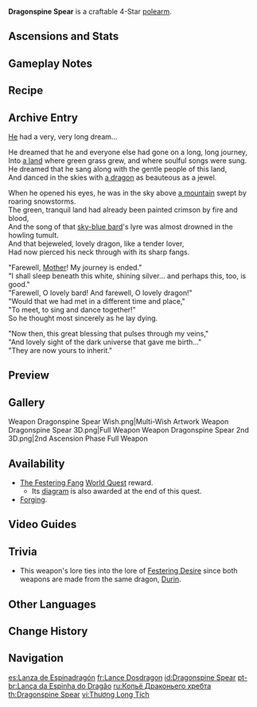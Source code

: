 {{Weapon Infobox
|id             = 13409
|image          = <gallery>
Weapon Dragonspine Spear.png|Base
Weapon Dragonspine Spear 2nd.png|2nd Ascension
</gallery>
|type           = Polearm
|releaseDate    = 2020-12-23
|quality        = 4
|base_atk       = 41
|2nd_stat_type  = Physical DMG Bonus
|2nd_stat       = 15%
|series         = Dragonspine
|passive        = Frost Burial
|effect         = Hitting an opponent with Normal and Charged Attacks has a (var1)% chance of forming and dropping an Everfrost Icicle above them, dealing (var2)% [[AoE]] ATK DMG. Opponents affected by Cryo are dealt (var3)% ATK DMG instead by the icicle. Can only occur once every 10s.
|eff_rank1_var1 = 60
|eff_rank2_var1 = 70
|eff_rank3_var1 = 80
|eff_rank4_var1 = 90
|eff_rank5_var1 = 100
|eff_rank1_var2 = 80
|eff_rank2_var2 = 95
|eff_rank3_var2 = 110
|eff_rank4_var2 = 125
|eff_rank5_var2 = 140
|eff_rank1_var3 = 200
|eff_rank2_var3 = 240
|eff_rank3_var3 = 280
|eff_rank4_var3 = 320
|eff_rank5_var3 = 360
|eff_att1       = Physical DMG
|eff_att2       = AoE
|eff_att3       = Effect Triggered by Normal Attack
|obtain         = Forging
|obtain2        = Quests
|quest          = The Festering Fang
|diagram        = [[The Festering Fang]] Quest
}}
{{Description|A spear created from the fang of a dragon. It is oddly warm to the touch.}}
'''Dragonspine Spear''' is a craftable 4-Star [[polearm]].

==Ascensions and Stats==
{{Weapon Ascensions and Stats
|ascendMat1 = Boreal Wolf's Milk Tooth
|ascendMat2 = Boreal Wolf's Cracked Tooth
|ascendMat3 = Boreal Wolf's Broken Fang
|ascendMat4 = Boreal Wolf's Nostalgia
|bossMat1   = Mist Grass Pollen
|bossMat2   = Mist Grass
|bossMat3   = Mist Grass Wick
|commonMat1 = Recruit's Insignia
|commonMat2 = Sergeant's Insignia
|commonMat3 = Lieutenant's Insignia
}}

==Gameplay Notes==
{{Transclude|Dragonspine Series|Gameplay Notes}}

==Recipe==
{{Recipe
|type = Forging
|Northlander Polearm Billet = 1
|Starsilver = 50
|Vitalized Dragontooth = 8
|Mora = 500
|time = 10s
|sort = Northlander Polearm Billet;Starsilver;Vitalized Dragontooth;Mora
}}

==Archive Entry==
[[Durin|He]] had a very, very long dream...

He dreamed that he and everyone else had gone on a long, long journey,<br />
Into [[Mondstadt|a land]] where green grass grew, and where soulful songs were sung.<br />
He dreamed that he sang along with the gentle people of this land,<br />
And danced in the skies with [[Dvalin|a dragon]] as beauteous as a jewel.

When he opened his eyes, he was in the sky above [[Dragonspine|a mountain]] swept by roaring snowstorms.<br />
The green, tranquil land had already been painted crimson by fire and blood,<br />
And the song of that [[Venti|sky-blue bard]]'s lyre was almost drowned in the howling tumult.<br />
And that bejeweled, lovely dragon, like a tender lover,<br />
Had now pierced his neck through with its sharp fangs.

"Farewell, [[Rhinedottir|Mother]]! My journey is ended."<br />
"I shall sleep beneath this white, shining silver... and perhaps this, too, is good."<br />
"Farewell, O lovely bard! And farewell, O lovely dragon!"<br />
"Would that we had met in a different time and place,"<br />
"To meet, to sing and dance together!"<br />
So he thought most sincerely as he lay dying.

"Now then, this great blessing that pulses through my veins,"<br />
"And lovely sight of the dark universe that gave me birth..."<br />
"They are now yours to inherit."

==Preview==
{{Preview
|file=Weapon Dragonspine Spear Passive
}}

==Gallery==
<gallery>
Weapon Dragonspine Spear Wish.png|Multi-Wish Artwork
Weapon Dragonspine Spear 3D.png|Full Weapon
Weapon Dragonspine Spear 2nd 3D.png|2nd Ascension Phase Full Weapon
</gallery>

==Availability==
*[[The Festering Fang]] [[World Quest]] reward.
**Its [[diagram]] is also awarded at the end of this quest.
*[[Forging]].

==Video Guides==
{{EVT
|video1   = https://youtu.be/9gEYtvwn_30
|caption1 = Quest Guide

|video2   = https://youtu.be/mmBGtlqdSMA
|caption2 = Strange Tooth Farm Guide

|video3   = https://youtu.be/WPRkejMGyeU
|caption3 = The Festering Fang Guide
}}

==Trivia==
*This weapon's lore ties into the lore of [[Festering Desire]] since both weapons are made from the same dragon, [[Durin]].

==Other Languages==
{{Flex|
===Weapon===
{{Other Languages
|en      = Dragonspine Spear
|zhs     = 龙脊长枪
|zhs_rm  = Lóngjí Chángqiāng
|zht     = 龍脊長槍
|zht_rm  = Lóngjí Chángqiāng
|zh_tl   = Dragonspine Spear
|ja      = ドラゴンスピア
|ja_rm   = Doragon Supia
|ja_tl   = Dragon Spear
|ko      = {{tt|용|龍}}의 {{tt|척추|脊椎}}
|ko_rm   = Yong-ui Cheokchu
|ko_tl   = Spine of Dragon
|es      = Lanza de Espinadragón
|es_tl   = Dragonspine Spear
|fr      = Lance Dosdragon
|fr_tl   = Dragonspine Spear
|ru      = Копьё Драконьего хребта
|ru_tl   = Dragonspine Spear
|th      = Dragonspine Spear
|vi      = Thương Long Tích
|vi_tl   = Dragon Spine Spear
|de      = Drachengratspeer
|de_tl   = Dragonridge Spear
|id      = Dragonspine Spear
|pt      = Lança da Espinha do Dragão
|pt_tl   = Dragonspine Spear
|tr      = Ejdersırtı Mızrak
|tr_tl   = 
|it      = Lancia del Picco del Drago
|it_tl   = Dragon's Peak Spear
}}
|
===Passive===
{{Transclude|Frost Burial|Other Languages}}
}}

==Change History==
{{Change History|1.2}}

==Navigation==
{{Weapons by Series Navbox|series=Dragonspine}}
{{Weapon Navbox|type=Polearms}}

[[es:Lanza de Espinadragón]]
[[fr:Lance Dosdragon]]
[[id:Dragonspine Spear]]
[[pt-br:Lança da Espinha do Dragão]]
[[ru:Копьё Драконьего хребта]]
[[th:Dragonspine Spear]]
[[vi:Thương Long Tích]]